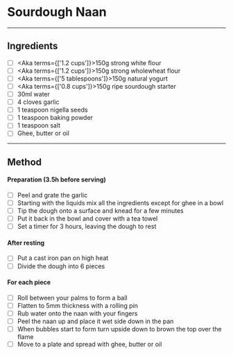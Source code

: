 
# Sourdough Naan

<Badges
  quantity='6 naans'
  time='30m work, 3.5h total'
/>

---
## Ingredients

- [ ] <Aka terms={['1.2 cups']}>150g</Aka> strong white flour
- [ ] <Aka terms={['1.2 cups']}>150g</Aka> strong wholewheat flour
- [ ] <Aka terms={['5 tablespoons']}>150g</Aka> natural yogurt
- [ ] <Aka terms={['0.8 cups']}>150g</Aka> ripe sourdough starter
- [ ] 30ml water
- [ ] 4 cloves garlic
- [ ] 1 teaspoon nigella seeds
- [ ] 1 teaspoon baking powder
- [ ] 1 teaspoon salt
- [ ] Ghee, butter or oil

---
## Method

#### Preparation (3.5h before serving)

- [ ] Peel and grate the garlic
- [ ] Starting with the liquids mix all the ingredients except for ghee in a bowl
- [ ] Tip the dough onto a surface and knead for a few minutes
- [ ] Put it back in the bowl and cover with a tea towel
- [ ] Set a timer for 3 hours, leaving the dough to rest

#### After resting

- [ ] Put a cast iron pan on high heat
- [ ] Divide the dough into 6 pieces

#### For each piece

- [ ] Roll between your palms to form a ball
- [ ] Flatten to 5mm thickness with a rolling pin
- [ ] Rub water onto the naan with your fingers
- [ ] Peel the naan up and place it wet side down in the pan
- [ ] When bubbles start to form turn upside down to brown the top over the flame
- [ ] Move to a plate and spread with ghee, butter or oil
